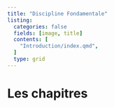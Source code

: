 ```yaml
---
title: "Discipline Fondamentale"
listing:
  categories: false
  fields: [image, title]
  contents: [
    "Introduction/index.qmd",
  ]
  type: grid
---
```


# Les chapitres
